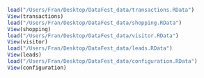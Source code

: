 ```r
load("/Users/Fran/Desktop/DataFest_data/transactions.RData")
View(transactions)
load("/Users/Fran/Desktop/DataFest_data/shopping.RData")
View(shopping)
load("/Users/Fran/Desktop/DataFest_data/visitor.RData")
View(visitor)
load("/Users/Fran/Desktop/DataFest_data/leads.RData")
View(leads)
load("/Users/Fran/Desktop/DataFest_data/configuration.RData")
View(configuration)


```

